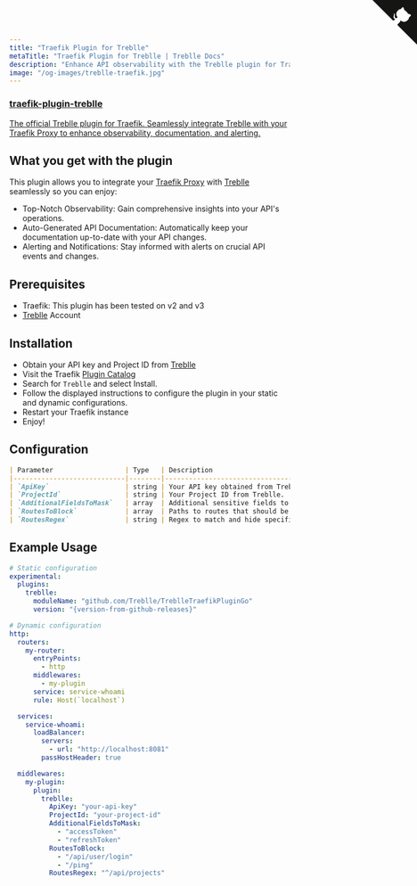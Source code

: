 ```yaml
---
title: "Traefik Plugin for Treblle"
metaTitle: "Traefik Plugin for Treblle | Treblle Docs"
description: "Enhance API observability with the Treblle plugin for Traefik. Get real-time insights, auto-generated documentation, and alerts. Follow the setup guide to integrate."
image: "/og-images/treblle-traefik.jpg"
---
```


<div class="max-w-full mx-auto shadow-lg rounded-lg overflow-hidden">
  <a href="https://github.com/Treblle/TreblleTraefikPluginGo" title="View source on GitHub" aria-label="View source on GitHub" class="relative no-underline">
    <div>
      <svg width="80" height="80" viewBox="0 0 250 250" style="fill:#151513; color:#fff; position: absolute; top: 0; border: 0; right: 0;" aria-hidden="true">
        <path d="M0,0 L115,115 L130,115 L142,142 L250,250 L250,0 Z"></path>
        <path d="M128.3,109.0 C113.8,99.7 119.0,89.6 119.0,89.6 C122.0,82.7 120.5,78.6 120.5,78.6 C119.2,72.0 123.4,76.3 123.4,76.3 C127.3,80.9 125.5,87.3 125.5,87.3 C122.9,97.6 130.6,101.9 134.4,103.2" fill="currentColor" style="transform-origin: 130px 106px;" class="octo-arm"></path>
        <path d="M115.0,115.0 C114.9,115.1 118.7,116.5 119.8,115.4 L133.7,101.6 C136.9,99.2 139.9,98.4 142.2,98.6 C133.8,88.0 127.5,74.4 143.8,58.0 C148.5,53.4 154.0,51.2 159.7,51.0 C160.3,49.4 163.2,43.6 171.4,40.1 C171.4,40.1 176.1,42.5 178.8,56.2 C183.1,58.6 187.2,61.8 190.9,65.4 C194.5,69.0 197.7,73.2 200.1,77.6 C213.8,80.2 216.3,84.9 216.3,84.9 C212.7,93.1 206.9,96.0 205.4,96.6 C205.1,102.4 203.0,107.8 198.3,112.5 C181.9,128.9 168.3,122.5 157.7,114.1 C157.9,116.9 156.7,120.9 152.7,124.9 L141.0,136.5 C139.8,137.7 141.6,141.9 141.8,141.8 Z" fill="currentColor" class="octo-body"></path>
      </svg>
    </div>
    <div class="grid grid-cols-4 gap-4 px-2 py-2">
      <div class="col-span-4">
      	<h3 class="text-xl font-semibold">traefik-plugin-treblle</h3>
      	<p class="text-sm font-medium">
          The official Treblle plugin for Traefik. Seamlessly integrate Treblle with your Traefik Proxy to enhance observability, documentation, and alerting.
        </p>
      </div>
    </div>
  </a>
</div>

## What you get with the plugin

This plugin allows you to integrate your [Traefik Proxy](https://traefik.io/traefik/) with [Treblle](https://treblle.com/) seamlessly so you can enjoy:

- Top-Notch Observability: Gain comprehensive insights into your API's operations.
- Auto-Generated API Documentation: Automatically keep your documentation up-to-date with your API changes.
- Alerting and Notifications: Stay informed with alerts on crucial API events and changes.

## Prerequisites

- Traefik: This plugin has been tested on v2 and v3
- [Treblle](https://app.treblle.com/) Account

## Installation

- Obtain your API key and Project ID from [Treblle](https://app.treblle.com/)
- Visit the Traefik [Plugin Catalog](https://plugins.traefik.io/plugins)
- Search for `Treblle` and select Install.
- Follow the displayed instructions to configure the plugin in your static and dynamic configurations.
- Restart your Traefik instance
- Enjoy!

## Configuration

```md
| Parameter                  | Type   | Description                             |
|----------------------------|--------|-----------------------------------------|
| `ApiKey`                   | string | Your API key obtained from Treblle.     |
| `ProjectId`                | string | Your Project ID from Treblle.           |
| `AdditionalFieldsToMask`   | array  | Additional sensitive fields to mask.    |
| `RoutesToBlock`            | array  | Paths to routes that should be hidden.  |
| `RoutesRegex`              | string | Regex to match and hide specific routes.|
```

## Example Usage
```yaml
# Static configuration
experimental:
  plugins:
    treblle:
      moduleName: "github.com/Treblle/TreblleTraefikPluginGo"
      version: "{version-from-github-releases}"

# Dynamic configuration
http:
  routers:
    my-router:
      entryPoints:
        - http
      middlewares:
        - my-plugin
      service: service-whoami
      rule: Host(`localhost`)

  services:
    service-whoami:
      loadBalancer:
        servers:
          - url: "http://localhost:8081"
        passHostHeader: true

  middlewares:
    my-plugin:
      plugin:
        treblle:
          ApiKey: "your-api-key"
          ProjectId: "your-project-id"
          AdditionalFieldsToMask:
            - "accessToken"
            - "refreshToken"
          RoutesToBlock:
            - "/api/user/login"
            - "/ping"
          RoutesRegex: "^/api/projects"
```
